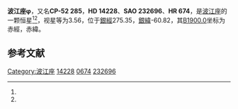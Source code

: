 {{Starbox begin
| name = 波江座φ
}}
{{Starbox observe
| epoch = [[J2000.0|J2000.0]]
| constell = [[波江座|波江座]]<ref name=SIMBAD>{{cite web
 | url=http://simbad.u-strasbg.fr/simbad/sim-id?Ident=HR+674
 | title =Pulsating variable Star
 | publisher=Centre de Données astronomiques de Strasbourg
 | work=SIMBAD
 | accessdate=2012-07-13}}</ref><ref name=DATA>{{cite web
 | url=http://vizier.u-strasbg.fr/viz-bin/VizieR-5?-out.add=.&-source=5050&-corr=PK=HR&-out.max=9999&HR=674
 | title=VizieR Detailed Page
 | accessdate=2012-07-13
 | archive-date=2016-03-04
 | archive-url=https://web.archive.org/web/20160304224336/http://vizier.u-strasbg.fr/viz-bin/VizieR-5?-out.add=.&-source=5050&-corr=PK=HR&-out.max=9999&HR=674
 | dead-url=no
 }}</ref>
| 星官 = [[:Category:天园_(星官)|天园]] （[[毕宿|毕宿]]）
| ra = {{RA|2|16|30.6}}<ref name=SIMBAD /><ref name=DATA />
| dec = {{DEC|-51|30|44}}<ref name=SIMBAD /><ref name=DATA />
| appmag_v = 3.56<ref name=SIMBAD /><ref name=DATA />
}}
{{Starbox character
| class = B8V-IV<ref name=SIMBAD /><ref name=DATA />
| b-v = -0.12<ref name=SIMBAD /><ref name=DATA />
| u-b = -0.39<ref name=SIMBAD /><ref name=DATA />
| r-i = -0.11<ref name=SIMBAD /><ref name=DATA />
| variable = 
}}
{{Starbox astrometry
| radial_v = -0.39
| prop_mo_ra = 10
| parallax = 
| p_error = 
}}
{{Starbox catalog
| names =CP-52 285，[[SAO星表|SAO]] 232696，[[HD星表|HD]] 14228，[[HR星表|HR]] 674}}
{{Starbox reference |Simbad=HR+674}}
{{Starbox end}}

'''波江座φ'''，又名'''CP-52 285'''，'''HD 14228'''、'''SAO 232696'''、'''HR 674'''，是[[波江座|波江座]]的一颗恒星<ref name=SIMBAD /><ref name=DATA />，视星等为3.56，位于[[銀道座標系|銀經]]275.35，[[銀道座標系|銀緯]]-60.82，其[[B1900.0|B1900.0]]坐标为赤經{{RA|2|12|56.2}}，赤緯{{DEC|-51|-60.82|30}}。

== 参考文献 ==
{{reflist}}

{{star-stub}}

{{波江座恒星}}
{{星官|天园|13|6}}
[[Category:波江座|Category:波江座]]
[[Category:HD和HDE天體|14228]]
[[Category:HR天體|0674]]
[[Category:SAO天體|232696]]